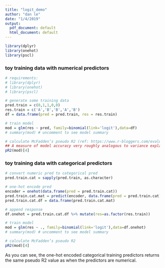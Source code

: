 ```yaml
---
title: "logit_demo"
author: "dan le"
date: "1/4/2019"
output:
  pdf_document: default
  html_document: default
---
```


```r
library(dplyr)
library(onehot)
library(pscl)
```

### toy training data with numerical predictors
```r
# requirements:
# library(dplyr)
# library(onehot)
# library(pscl)

# generate some training data
pred.train = c(0,1,1,0,0)
res.train = c('A','B','B','A','B')
df = data.frame(pred = pred.train, res = res.train)

# train model
mod = glm(res ~ pred, family=binomial(link='logit'),data=df)
# summary(mod) # uncomment to see model summary

# calculate McFadden’s pseudo R2 (ref: https://www.r-bloggers.com/evaluating-logistic-regression-models/)
## A measure of model accuracy very roughly analogous to variance explained (R2) in least squares regression.
pR2(mod)[4] 
```

### toy training data with categorical predictors
```r
# convert numeric pred to categorical pred
pred.train.cat = sapply(pred.train, as.character)

# one-hot encode pred
encoder = onehot(data.frame(pred = pred.train.cat))
pred.train.cat.mat = predict(encoder, data.frame(pred = pred.train.cat))
pred.train.cat.df = data.frame(pred.train.cat.mat)

# append response
df.onehot = pred.train.cat.df %>% mutate(res=as.factor(res.train))

# train model
mod = glm(res ~ ., family=binomial(link='logit'),data=df.onehot)
# summary(mod) # uncomment to see model summary

# calculate McFadden’s pseudo R2
pR2(mod)[4] 
```

As you can see, the one-hot encoded categorical training predictors returns the same pseudo R2 value as when the predictors are numerical.